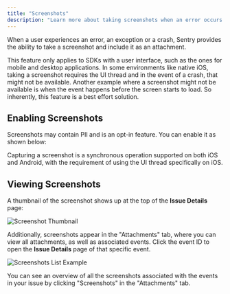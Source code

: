 ```yaml
---
title: "Screenshots"
description: "Learn more about taking screenshots when an error occurs. Sentry pairs the screenshot with the original event, giving you additional insight into issues."
---
```


When a user experiences an error, an exception or a crash, Sentry provides the ability to take a screenshot and include it as an <PlatformLink to="/enriching-events/attachments/">attachment</PlatformLink>.

This feature only applies to SDKs with a user interface, such as the ones for mobile and desktop applications. In some environments like native iOS, taking a screenshot requires the UI thread and in the event of a crash, that might not be available. Another example where a screenshot might not be available is when the event happens before the screen starts to load. So inherently, this feature is a best effort solution.

## Enabling Screenshots

Screenshots may contain <PlatformLink to="/data-management/sensitive-data/">PII</PlatformLink> and is an opt-in feature. You can enable it as shown below:

<PlatformContent includePath="enriching-events/attach-screenshots" />

Capturing a screenshot is a synchronous operation supported on both iOS and Android, with the requirement of using the UI thread specifically on iOS.

## Viewing Screenshots

A thumbnail of the screenshot shows up at the top of the **Issue Details** page:

![Screenshot Thumbnail](/platforms/dotnet/guides/xamarin/enriching-events/screenshots/screenshot-thumbnail.png)

Additionally, screenshots appear in the "Attachments" tab, where you can view all attachments, as well as associated events. Click the event ID to open the **Issue Details** page of that specific event.

![Screenshots List Example](/platforms/dotnet/guides/xamarin/enriching-events/screenshots/screenshot-list-example.png)

You can see an overview of all the screenshots associated with the events in your issue by clicking "Screenshots" in the "Attachments" tab.
